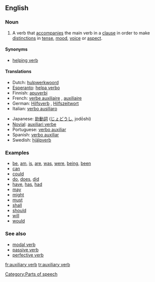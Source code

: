 ==English==
{{wikipedia}}

===Noun===
{{en-noun|sg=[[auxiliary]] [[verb]]}}

#{{grammar}} A verb that [[accompany|accompanies]] the main verb in a [[clause]] in order to make [[distinction]]s in [[tense]], [[mood]], [[voice]] or [[aspect]].

====Synonyms====
*[[helping verb]]

====Translations====
{{trans-top|auxiliary verb}}
*Dutch: [[hulpwerkwoord]] {{n}}
*[[Esperanto]]: [[helpa verbo]]
*Finnish: [[apuverbi]]
*French: [[verbe auxiliaire]] {{m}}, [[auxiliaire]] {{m}}
*German: [[Hilfsverb]] {{n}}, [[Hilfszeitwort]] {{n}}
*Italian: [[verbo ausiliaro]] {{m}}
{{trans-mid}}
*Japanese: [[助動詞]] ([[じょどうし]], jodōshi)
*[[Novial]]: [[auxiliari verbe]]
*Portuguese: [[verbo auxiliar]]
*Spanish: [[verbo auxiliar]] {{m}}
*Swedish: [[hjälpverb]] {{n}}
{{trans-bottom}}

===Examples===
*[[be]], [[am]], [[is]], [[are]], [[was]], [[were]], [[being]], [[been]]
*[[can]] 
*[[could]]
*[[do]], [[does]], [[did]]
*[[have]], [[has]], [[had]]
*[[may]]
*[[might]]
*[[must]]
*[[shall]]
*[[should]]
*[[will]]
*[[would]]

===See also===
*[[modal verb]]
*[[passive verb]]
*[[perfective verb]]

[[Category:Parts of speech]]

[[fr:auxiliary verb]]
[[tr:auxiliary verb]]